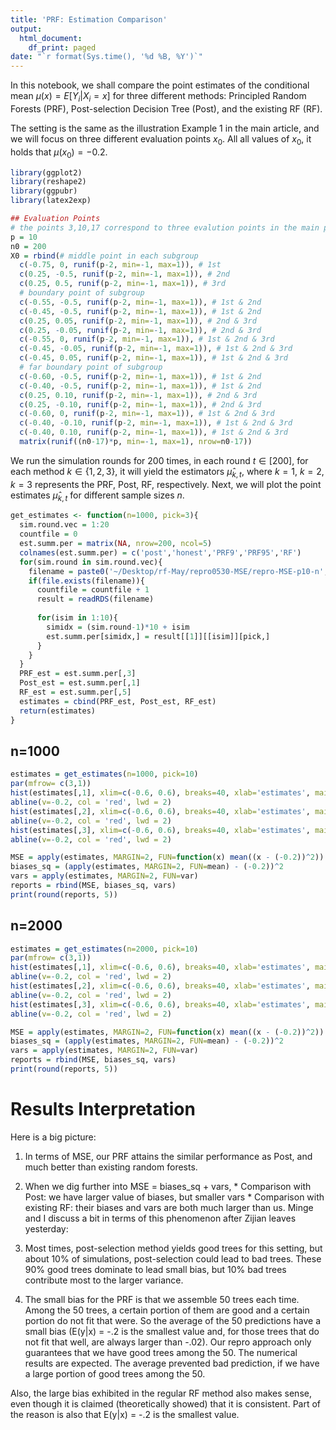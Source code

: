 ```yaml
---
title: 'PRF: Estimation Comparison'
output:
  html_document:
    df_print: paged
date: "`r format(Sys.time(), '%d %B, %Y')`"
---
```


In this notebook, we shall compare the point estimates of the conditional mean $\mu(x) = E[Y_i|X_i=x]$ for three different methods: Principled Random Forests (PRF), Post-selection Decision Tree (Post), and the existing RF (RF).

The setting is the same as the illustration Example 1 in the main article, and we will focus on three different evaluation points $x_0$. All all values of $x_0$, it holds that $\mu(x_0) = -0.2$. 

```r
library(ggplot2)
library(reshape2)
library(ggpubr)
library(latex2exp)

## Evaluation Points
# the points 3,10,17 correspond to three evalution points in the main paper
p = 10
n0 = 200
X0 = rbind(# middle point in each subgroup
  c(-0.75, 0, runif(p-2, min=-1, max=1)), # 1st
  c(0.25, -0.5, runif(p-2, min=-1, max=1)), # 2nd
  c(0.25, 0.5, runif(p-2, min=-1, max=1)), # 3rd
  # boundary point of subgroup
  c(-0.55, -0.5, runif(p-2, min=-1, max=1)), # 1st & 2nd 
  c(-0.45, -0.5, runif(p-2, min=-1, max=1)), # 1st & 2nd
  c(0.25, 0.05, runif(p-2, min=-1, max=1)), # 2nd & 3rd
  c(0.25, -0.05, runif(p-2, min=-1, max=1)), # 2nd & 3rd
  c(-0.55, 0, runif(p-2, min=-1, max=1)), # 1st & 2nd & 3rd
  c(-0.45, -0.05, runif(p-2, min=-1, max=1)), # 1st & 2nd & 3rd
  c(-0.45, 0.05, runif(p-2, min=-1, max=1)), # 1st & 2nd & 3rd
  # far boundary point of subgroup
  c(-0.60, -0.5, runif(p-2, min=-1, max=1)), # 1st & 2nd
  c(-0.40, -0.5, runif(p-2, min=-1, max=1)), # 1st & 2nd
  c(0.25, 0.10, runif(p-2, min=-1, max=1)), # 2nd & 3rd
  c(0.25, -0.10, runif(p-2, min=-1, max=1)), # 2nd & 3rd
  c(-0.60, 0, runif(p-2, min=-1, max=1)), # 1st & 2nd & 3rd
  c(-0.40, -0.10, runif(p-2, min=-1, max=1)), # 1st & 2nd & 3rd
  c(-0.40, 0.10, runif(p-2, min=-1, max=1)), # 1st & 2nd & 3rd
  matrix(runif((n0-17)*p, min=-1, max=1), nrow=n0-17))
```

We run the simulation rounds for 200 times, in each round $t\in [200]$, for each method $k\in \{1,2,3\}$, it will yield the estimators $\hat{\mu}_{k,t}$, where $k=1$, $k=2$, $k=3$ represents the PRF, Post, RF, respectively.
Next, we will plot the point estimates $\hat{\mu}_{k,t}$ for different sample sizes $n$.
```r
get_estimates <- function(n=1000, pick=3){
  sim.round.vec = 1:20
  countfile = 0
  est.summ.per = matrix(NA, nrow=200, ncol=5)
  colnames(est.summ.per) = c('post','honest','PRF9','PRF95','RF')
  for(sim.round in sim.round.vec){
    filename = paste0('~/Desktop/rf-May/repro0530-MSE/repro-MSE-p10-n',n,'-simround',sim.round,'.rds')
    if(file.exists(filename)){
      countfile = countfile + 1
      result = readRDS(filename)
      
      for(isim in 1:10){
        simidx = (sim.round-1)*10 + isim
        est.summ.per[simidx,] = result[[1]][[isim]][pick,]
      }
    }
  }
  PRF_est = est.summ.per[,3]
  Post_est = est.summ.per[,1]
  RF_est = est.summ.per[,5]
  estimates = cbind(PRF_est, Post_est, RF_est)
  return(estimates)
}
```

## n=1000
```r
estimates = get_estimates(n=1000, pick=10)
par(mfrow= c(3,1))
hist(estimates[,1], xlim=c(-0.6, 0.6), breaks=40, xlab='estimates', main='PRF')
abline(v=-0.2, col = 'red', lwd = 2)
hist(estimates[,2], xlim=c(-0.6, 0.6), breaks=40, xlab='estimates', main='Post')
abline(v=-0.2, col = 'red', lwd = 2)
hist(estimates[,3], xlim=c(-0.6, 0.6), breaks=40, xlab='estimates', main='RF')
abline(v=-0.2, col = 'red', lwd = 2)

MSE = apply(estimates, MARGIN=2, FUN=function(x) mean((x - (-0.2))^2))
biases_sq = (apply(estimates, MARGIN=2, FUN=mean) - (-0.2))^2
vars = apply(estimates, MARGIN=2, FUN=var)
reports = rbind(MSE, biases_sq, vars)
print(round(reports, 5))
```
## n=2000
```r
estimates = get_estimates(n=2000, pick=10)
par(mfrow= c(3,1))
hist(estimates[,1], xlim=c(-0.6, 0.6), breaks=40, xlab='estimates', main='PRF')
abline(v=-0.2, col = 'red', lwd = 2)
hist(estimates[,2], xlim=c(-0.6, 0.6), breaks=40, xlab='estimates', main='Post')
abline(v=-0.2, col = 'red', lwd = 2)
hist(estimates[,3], xlim=c(-0.6, 0.6), breaks=40, xlab='estimates', main='RF')
abline(v=-0.2, col = 'red', lwd = 2)

MSE = apply(estimates, MARGIN=2, FUN=function(x) mean((x - (-0.2))^2))
biases_sq = (apply(estimates, MARGIN=2, FUN=mean) - (-0.2))^2
vars = apply(estimates, MARGIN=2, FUN=var)
reports = rbind(MSE, biases_sq, vars)
print(round(reports, 5))
```


# Results Interpretation
Here is a big picture:

  1.  In terms of MSE, our PRF attains the similar performance as Post, and much better than existing random forests.
  2.  When we dig further into MSE = biases_sq + vars,
     *   Comparison with Post: we have larger value of biases, but smaller vars
     *   Comparison with existing RF: their biases and vars are both much larger than us.
Minge and I discuss a bit in terms of this phenomenon after Zijian leaves yesterday:

  1.  Most times, post-selection method yields good trees for this setting, but about 10% of simulations, post-selection could lead to bad trees. These 90% good trees dominate to lead small bias, but 10% bad trees contribute most to the larger variance.
  2.  The small bias for the PRF is that we assemble 50 trees each time. Among the 50 trees, a certain portion of them are good and a certain portion do not fit that were. So the average of the 50 predictions have a small bias (E(y|x) = -.2 is the smallest value and, for those trees that do not fit that well, \hat{E(y|x)} are always larger than -.02). Our repro approach only guarantees that we have good trees among the 50.  The numerical results are expected. The average prevented bad prediction, if we have a large portion of good trees among the 50.

Also, the large bias exhibited in the regular RF method also makes sense, even though it is claimed (theoretically showed) that it is consistent. Part of the reason is also that E(y|x) = -.2 is the smallest value.